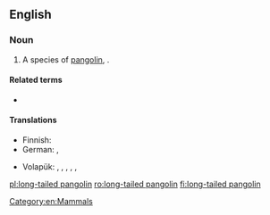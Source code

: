 ==English==
{{rfi|en}}
{{wikipedia|Pangolin}}
{{wikispecies|Manis tetradactyla}}

===Noun===
{{en-noun}}

# A species of [[pangolin]], {{taxlink|Manis tetradactyla|species|noshow=1}}.

====Related terms====
* {{l|en|pangolin}}

====Translations====
{{trans-top|''Manis tetradactyla''}}
* Finnish: {{t|fi|pitkähäntämuurahaiskäpy}}
* German: {{t|de|Langschwanzschuppentier|n}}, {{t|de|Schwarzbauchschuppentier|n}}
{{trans-mid}}
* Volapük: {{qualifier|♂♀}} {{t|vo|lunagöbamanit}}, {{qualifier|♂}} {{t|vo|lunagöbahimanit}}, {{qualifier|♀}} {{t|vo|lunagöbajimanit}}, {{qualifier|♂♀ offspring}} {{t|vo|lunagöbamanitül}}, {{qualifier|♂ offspring}} {{t|vo|lunagöbahimanitül}}, {{qualifier|♀ offspring}} {{t|vo|lunagöbajimanitül}}
{{trans-bottom}}

[[Category:en:Mammals]]

[[pl:long-tailed pangolin]]
[[ro:long-tailed pangolin]]
[[fi:long-tailed pangolin]]